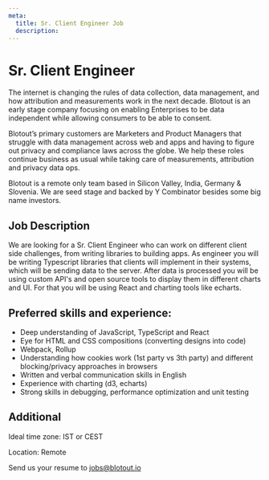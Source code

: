 ```yaml
---
meta:
  title: Sr. Client Engineer Job
  description:
---
```



<MDX>
  <div className="blog-header">
    <h1>Sr. Client Engineer</h1>
  </div>
  <div className='content-wrapper'>

The internet is changing the rules of data collection, data management, and how attribution and measurements work in the next decade. Blotout is an early stage company focusing on enabling Enterprises to be data independent while allowing consumers to be able to consent.

Blotout’s primary customers are Marketers and Product Managers that struggle with data management across web and apps and having to figure out privacy and compliance laws across the globe. We help these roles continue business as usual while taking care of measurements, attribution and privacy data ops.

Blotout is a remote only team based in Silicon Valley, India, Germany & Slovenia. We are seed stage and backed by Y Combinator besides some big name investors.

## Job Description

We are looking for a Sr. Client Engineer who can work on different client side challenges, from writing libraries to building apps.
As engineer you will be writing Typescript libraries that clients will implement in their systems, which will be sending data to the server. After data is processed you will be using custom API's and open source tools to display them in different charts and UI. For that you will be using React and charting tools like echarts.

## Preferred skills and experience:

- Deep understanding of JavaScript, TypeScript and React
- Eye for HTML and CSS compositions (converting designs into code)
- Webpack, Rollup
- Understanding how cookies work (1st party vs 3th party) and different blocking/privacy approaches in browsers
- Written and verbal communication skills in English
- Experience with charting (d3, echarts)
- Strong skills in debugging, performance optimization and unit testing

## Additional

Ideal time zone: IST or CEST

Location: Remote

Send us your resume to jobs@blotout.io

  </div>
</MDX>
